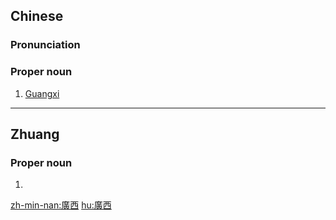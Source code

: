{{also|广西}}
==Chinese==
{{zh-forms|s=广西}}

===Pronunciation===
{{zh-pron
|m=Guǎngxī
|c=gwong2 sai1
|h=pfs=Kóng-sî
|md=Guōng-să̤
|mn=qz,tw,xm:Kńg-sai/zz:Kúiⁿ-sai/twv:Kńg-se
|cat=pn
}}

===Proper noun===
{{zh-proper noun}}

# [[Guangxi]]

{{zh-cat|Autonomous regions of China}}

----

==Zhuang==

===Proper noun===
{{za-head|proper noun|s=广西}}

# {{za-sawndip form of|ts=t|Gvangjsih}}

[[zh-min-nan:廣西]]
[[hu:廣西]]